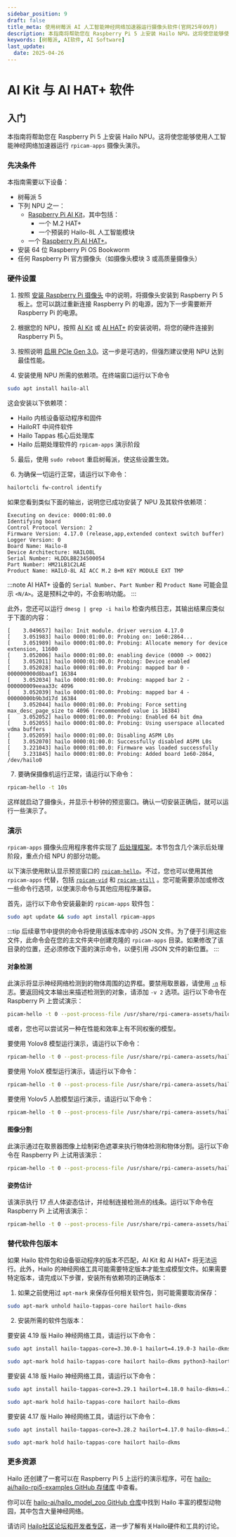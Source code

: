 ```yaml
---
sidebar_position: 9
draft: false
title_meta: 使用树莓派 AI 人工智能神经网络加速器运行摄像头软件(官网25年09月)
description: 本指南将帮助您在 Raspberry Pi 5 上安装 Hailo NPU。这将使您能够使用人工智能神经网络加速器运行 `rpicam-apps` 摄像头演示。
keywords: [树莓派, AI软件, AI Software]
last_update: 
  date: 2025-04-26
---
```


# AI Kit 与 AI HAT+ 软件

## 入门

本指南将帮助您在 Raspberry Pi 5 上安装 Hailo NPU。这将使您能够使用人工智能神经网络加速器运行 `rpicam-apps` 摄像头演示。

### 先决条件

本指南需要以下设备：

* 树莓派 5
* 下列 NPU 之一：
  * [Raspberry Pi AI Kit](../accessories/ai-kit.mdx)，其中包括：
    * 一个 M.2 HAT+
    * 一个预装的 Hailo-8L 人工智能模块
  * 一个 [Raspberry Pi AI HAT+](../accessories/ai-hat-plus.mdx)。
* 安装 64 位 Raspberry Pi OS Bookworm
* 任何 Raspberry Pi 官方摄像头（如摄像头模块 3 或高质量摄像头）

### 硬件设置

1. 按照 [安装 Raspberry Pi 摄像头](../accessories/camera.mdx#安装树莓派摄像头) 中的说明，将摄像头安装到 Raspberry Pi 5 板上。您可以跳过重新连接 Raspberry Pi 的电源，因为下一步需要断开 Raspberry Pi 的电源。

2. 根据您的 NPU，按照 [AI Kit](../accessories/ai-kit.mdx#安装) 或 [AI HAT+](../accessories/ai-hat-plus.mdx#安装) 的安装说明，将您的硬件连接到 Raspberry Pi 5。

3. 按照说明 [启用 PCIe Gen 3.0](./raspberry-pi.mdx#pcie-gen-30)。这一步是可选的，但强烈建议使用 NPU 达到最佳性能。

4. 安装使用 NPU 所需的依赖项。在终端窗口运行以下命令

```sh
sudo apt install hailo-all
```

这会安装以下依赖项：

* Hailo 内核设备驱动程序和固件
* HailoRT 中间件软件
* Hailo Tappas 核心后处理库
* Hailo 后期处理软件的 `rpicam-apps` 演示阶段

5. 最后，使用 `sudo reboot` 重启树莓派，使这些设置生效。

6. 为确保一切运行正常，请运行以下命令：

```sh
hailortcli fw-control identify
```

如果您看到类似下面的输出，说明您已成功安装了 NPU 及其软件依赖项：

```
Executing on device: 0000:01:00.0
Identifying board
Control Protocol Version: 2
Firmware Version: 4.17.0 (release,app,extended context switch buffer)
Logger Version: 0
Board Name: Hailo-8
Device Architecture: HAILO8L
Serial Number: HLDDLBB234500054
Part Number: HM21LB1C2LAE
Product Name: HAILO-8L AI ACC M.2 B+M KEY MODULE EXT TMP
```

:::note
AI HAT+ 设备的 `Serial Number`、`Part Number` 和 `Product Name` 可能会显示 `<N/A>`。这是预料之中的，不会影响功能。
:::

此外，您还可以运行 `dmesg | grep -i hailo` 检查内核日志，其输出结果应类似于下面的内容：

```
[    3.049657] hailo: Init module. driver version 4.17.0
[    3.051983] hailo 0000:01:00.0: Probing on: 1e60:2864...
[    3.051989] hailo 0000:01:00.0: Probing: Allocate memory for device extension, 11600
[    3.052006] hailo 0000:01:00.0: enabling device (0000 -> 0002)
[    3.052011] hailo 0000:01:00.0: Probing: Device enabled
[    3.052028] hailo 0000:01:00.0: Probing: mapped bar 0 - 000000000d8baaf1 16384
[    3.052034] hailo 0000:01:00.0: Probing: mapped bar 2 - 000000009eeaa33c 4096
[    3.052039] hailo 0000:01:00.0: Probing: mapped bar 4 - 00000000b9b3d17d 16384
[    3.052044] hailo 0000:01:00.0: Probing: Force setting max_desc_page_size to 4096 (recommended value is 16384)
[    3.052052] hailo 0000:01:00.0: Probing: Enabled 64 bit dma
[    3.052055] hailo 0000:01:00.0: Probing: Using userspace allocated vdma buffers
[    3.052059] hailo 0000:01:00.0: Disabling ASPM L0s
[    3.052070] hailo 0000:01:00.0: Successfully disabled ASPM L0s
[    3.221043] hailo 0000:01:00.0: Firmware was loaded successfully
[    3.231845] hailo 0000:01:00.0: Probing: Added board 1e60-2864, /dev/hailo0
```

7. 要确保摄像机运行正常，请运行以下命令：

```sh
rpicam-hello -t 10s
```

这样就启动了摄像头，并显示十秒钟的预览窗口。确认一切安装正确后，就可以运行一些演示了。

### 演示

`rpicam-apps` 摄像头应用程序套件实现了 [后处理框架](./camera-software.mdx#使用-rpicam-apps-做后处理)。本节包含几个演示后处理阶段，重点介绍 NPU 的部分功能。

以下演示使用默认显示预览窗口的 [`rpicam-hello`](./camera-software.mdx#rpicam-hello)。不过，您也可以使用其他 `rpicam-apps` 代替，包括 [`rpicam-vid`](./camera-software.mdx#rpicam-vid) 和 [`rpicam-still`](./camera-software.mdx#rpicam-still) 。您可能需要添加或修改一些命令行选项，以使演示命令与其他应用程序兼容。

首先，运行以下命令安装最新的 `rpicam-apps` 软件包：

```sh
sudo apt update && sudo apt install rpicam-apps
```

:::tip
后续章节中提供的命令将使用该版本库中的 JSON 文件。为了便于引用这些文件，此命令会在您的主文件夹中创建克隆的 `rpicam-apps` 目录。如果修改了该目录的位置，还必须修改下面的演示命令，以便引用 JSON 文件的新位置。
:::

#### 对象检测

此演示将显示神经网络检测到的物体周围的边界框。要禁用取景器，请使用 [`-n`](./camera-software.mdx#nopreview) 标志。要返回纯文本输出来描述检测到的对象，请添加 `-v 2` 选项。运行以下命令在 Raspberry Pi 上尝试演示：

```sh
picam-hello -t 0 --post-process-file /usr/share/rpi-camera-assets/hailo_yolov6_inference.json
```

或者，您也可以尝试另一种在性能和效率上有不同权衡的模型。

要使用 Yolov8 模型运行演示，请运行以下命令：

```sh
rpicam-hello -t 0 --post-process-file /usr/share/rpi-camera-assets/hailo_yolov8_inference.json
```

要使用 YoloX 模型运行演示，请运行以下命令：

```sh
rpicam-hello -t 0 --post-process-file /usr/share/rpi-camera-assets/hailo_yolox_inference.json
```

要使用 Yolov5 人脸模型运行演示，请运行以下命令：

```sh
rpicam-hello -t 0 --post-process-file /usr/share/rpi-camera-assets/hailo_yolov5_personface.json
```

#### 图像分割

此演示通过在取景器图像上绘制彩色遮罩来执行物体检测和物体分割。运行以下命令在 Raspberry Pi 上试用该演示：

```sh
rpicam-hello -t 0 --post-process-file /usr/share/rpi-camera-assets/hailo_yolov5_segmentation.json --framerate 20
```

#### 姿势估计

该演示执行 17 点人体姿态估计，并绘制连接检测点的线条。运行以下命令在 Raspberry Pi 上试用该演示：

```sh
rpicam-hello -t 0 --post-process-file /usr/share/rpi-camera-assets/hailo_yolov8_pose.json
```

### 替代软件包版本

如果 Hailo 软件包和设备驱动程序的版本不匹配，AI Kit 和 AI HAT+ 将无法运行。此外，Hailo 的神经网络工具可能需要特定版本才能生成模型文件。如果需要特定版本，请完成以下步骤，安装所有依赖项的正确版本：

1. 如果之前使用过 `apt-mark` 来保存任何相关软件包，则可能需要取消保存：

```sh
sudo apt-mark unhold hailo-tappas-core hailort hailo-dkms
```

2. 安装所需的软件包版本：

<Tabs>
<TabItem value="419" label="4.1">

要安装 4.19 版 Hailo 神经网络工具，请运行以下命令：

```sh
sudo apt install hailo-tappas-core=3.30.0-1 hailort=4.19.0-3 hailo-dkms=4.19.0-1 python3-hailort=4.19.0-2
```

```sh
sudo apt-mark hold hailo-tappas-core hailort hailo-dkms python3-hailort
```
</TabItem>

<TabItem value="418" label="4.18">

要安装 4.18 版 Hailo 神经网络工具，请运行以下命令：

```sh
sudo apt install hailo-tappas-core=3.29.1 hailort=4.18.0 hailo-dkms=4.18.0-2
```

```sh
sudo apt-mark hold hailo-tappas-core hailort hailo-dkms
```
</TabItem>

<TabItem value="417" label="4.17">

要安装 4.17 版 Hailo 神经网络工具，请运行以下命令：

```sh
sudo apt install hailo-tappas-core=3.28.2 hailort=4.17.0 hailo-dkms=4.17.0-1
```

```sh
sudo apt-mark hold hailo-tappas-core hailort hailo-dkms
```
</TabItem>
</Tabs>

### 更多资源

Hailo 还创建了一套可以在 Raspberry Pi 5 上运行的演示程序，可在 [hailo-ai/hailo-rpi5-examples GitHub 存储库](https://github.com/hailo-ai/hailo-rpi5-examples) 中查看。

你可以在 [hailo-ai/hailo_model_zoo GitHub 仓库](https://github.com/hailo-ai/hailo_model_zoo/tree/master/docs/public_models/HAILO8L)中找到 Hailo 丰富的模型动物园，其中包含大量神经网络。

请访问 [Hailo社区论坛和开发者专区](https://community.hailo.ai/)，进一步了解有关Hailo硬件和工具的讨论。

<Normal />